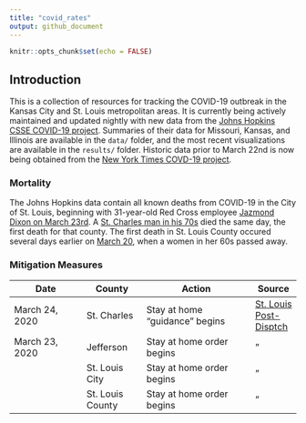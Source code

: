 ```yaml
---
title: "covid_rates"
output: github_document
---
```


```r
knitr::opts_chunk$set(echo = FALSE)
```

## Introduction

This is a collection of resources for tracking the COVID-19 outbreak in the Kansas City and St. Louis metropolitan areas. It is currently being actively maintained and updated nightly with new data from the [Johns Hopkins CSSE COVID-19 project](https://github.com/CSSEGISandData/COVID-19). Summaries of their data for Missouri, Kansas, and Illinois are available in the `data/` folder, and the most recent visualizations are available in the `results/` folder. Historic data prior to March 22nd is now being obtained from the [New York Times COVD-19 project](https://github.com/nytimes/covid-19-data).

### Mortality
The Johns Hopkins data contain all known deaths from COVID-19 in the City of St. Louis, beginning with 31-year-old Red Cross employee [Jazmond Dixon on March 23rd](https://www.kmov.com/news/jazmond-dixon-city-s-first-covid--death-was-hardworking/article_e1ce066a-6d3a-11ea-9780-cf42a4d49ace.html). A [St. Charles man in his 70s](https://www.stltoday.com/news/local/metro/live-stl-area-coronavirus-updates-march-here-s-what-we/article_a286c517-46b2-5ac4-ac65-26ff7756aca1.html) died the same day, the first death for that county. The first death in St. Louis County occured several days earlier on [March 20](https://www.stltoday.com/news/local/metro/live-stl-area-coronavirus-updates-march-here-s-what-we/article_183103d8-d6ed-5f64-8f0d-a990479266b5.html), when a women in her 60s passed away.

### Mitigation Measures

| Date                 | County           | Action                         | Source   |
|----------------------|------------------|--------------------------------|----------|
| March 24, 2020       | St. Charles      | Stay at home "guidance" begins | [St. Louis Post-Disptch](https://www.stltoday.com/news/local/metro/live-stl-area-coronavirus-updates-march-here-s-what-we/article_a286c517-46b2-5ac4-ac65-26ff7756aca1.html) |
| March 23, 2020       | Jefferson        | Stay at home order begins      | " |
|                      | St. Louis City   | Stay at home order begins      | " |
|                      | St. Louis County | Stay at home order begins      | " |


